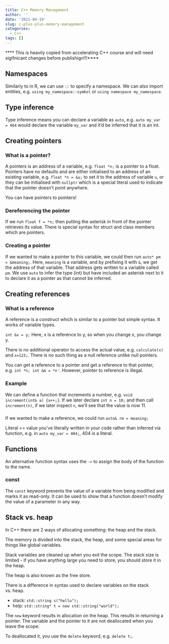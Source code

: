 ```yaml
---
title: C++ Memory Management
author: ''
date: '2021-04-19'
slug: c-plus-plus-memory-management
categories:
  - C++
tags: []
---
```


**** This is heavily copied from accelerating C++ course and will need sigifnicant changes before publishign!!!****

## Namespaces
Similarly to in R, we can use `::` to specify a namespace.  We can also import entities, e.g. `using my_namespace::symbol` or `using namespace my_namespace`.

## Type inference
Type inference means you can declare a variable as `auto`, e.g. `auto my_var = 404` would declare the variable `my_var` and it'd be inferred that it is an int.

## Creating pointers

### What is a pointer?

A pointers is an address of a variable, e.g. `float *n;` is a pointer to a float.  Pointers have no defaults and are either initialised to an address of an existing variable, e.g. `float *n = &u;` to set it to the address of variable `u`, or they can be initialised with `nullptr` which is a special literal used to indicate that the pointer doesn't point anywhere.

You can have pointers to pointers!

### Dereferencing the pointer

If we run `float f = *n;` then putting the asterisk in front of the pointer retrieves its value.  There is special syntax for struct and class members which are pointers.

### Creating a pointer

If we wanted to make a pointer to this variable, we could then run `auto* pm = &meaning;`.  Here, `meaning` is a variable, and by prefixing it with `&`, we get the address of that variable.  That address gets written to a variable called `pm`.  We use `auto` to infer the type (int) but have included an asterisk next to it to declare it as a pointer as that cannot be inferred.

## Creating references

### What is a reference
A reference is a construct which is similar to a pointer but simple syntax.  It works of variable types.

`int &x = y;`
Here, x is a reference to y, so when you change x, you change y.

There is no additional operator to access the actual value, e.g. `calculate(x)` and `x=123;`.  There is no such thing as a null reference unlike null pointers.

You can get a reference to a pointer and get a reference to that pointer, e.g. `int *n; int &m = *n'`.  However, pointer to reference is illegal.

### Example

We can define a function that increments a number, e.g. `void increment(int& a) {a++;}`.  If we later declare `int n = 10;` and then call `increment(n)`, if we later inspect `n`, we'll see that the value is now 11.

###

If we wanted to make a reference, we could run `auto& rm = meaning;`

Literal == value you've literally written in your code rather than inferred via function, e.g. in `auto my_var = 404;`, 404 is a literal.

## Functions

An alternative function syntax uses the `->` to assign the body of the function to the name.

### const

The `const` keyword prevents the value of a variable from being modified and marks it as read-only.  It can be used to show that a function doesn't modify the value of a parameter in any way.

## Stack vs. heap

In C++ there are 2 ways of allocating something: the heap and the stack.

The memory is divided into the stack, the heap, and some special areas for things like global variables.

Stack variables are cleaned up when you exit the scope.  The stack size is limited - if you have anything large you need to store, you should store it in the heap.

The heap is also known as the free store.  

There is a difference in syntax used to declare variables on the stack vs. heap.

* stack: `std::string s("hello");`
* help: `std::string* t = new std::string("world");`

The `new` keyword results in allocation on the heap. This results in returning a pointer.  The variable and the pointer to it are not deallocated when you leave the scope.

To deallocated it, you use the `delete` keyword, e.g. `delete t;`.  